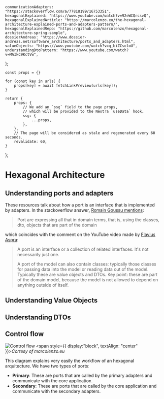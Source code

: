 
	communicationAdapters: "https://stackoverflow.com/a/77818199/16753351",
	hexagonalExplained: "https://www.youtube.com/watch?v=92eWCQrcsvQ",
	hexagonalExplainedArticle: "https://marcolenzo.eu/the-hexagonal-architecture-explained-ports-and-adapters-pattern/",
	hexagonalExplainedRepo: "https://github.com/marcolenzo/hexagonal-architecture-spring-sample",
	dossierAndreas: "https://www.dossier-andreas.net/software_architecture/ports_and_adapters.html",
	valueObjects: "https://www.youtube.com/watch?v=q_biZCsoloU",
	understandingDtoPattern: "https://www.youtube.com/watch?v=MAIkC9KctVw",
};

	const props = {}

	for (const key in urls) {
		props[key] = await fetchLinkPreview(urls[key]);
	}

	return {
		props: {
			// We add an `ssg` field to the page props,
			// which will be provided to the Nextra `useData` hook.
			ssg: {
				...props,
			},
		},
		// The page will be considered as stale and regenerated every 60 seconds.
		revalidate: 60,
	}
};

# Hexagonal Architecture
## Understanding ports and adapters
<LinkPreview keyObj="communicationAdapters" />
<LinkPreview keyObj="hexagonalExplained" />
<LinkPreview keyObj="hexagonalExplainedArticle" />
<LinkPreview keyObj="hexagonalExplainedRepo" />

These resources talk about how a port is an interface that is implemented by adapters. In the stackoverflow answer, [Romain Goussu mentions](https://stackoverflow.com/questions/77516174/hexagonal-architecture-ports-and-adapters-communication-between-adapters#:~:text=Port%20are%20expressing%20all%20that%20in%20domain%20terms%2C%20that%20is%2C%20using%20the%20classes%2C%20dto%2C%20objects%20that%20are%20part%20of%20the%20domain):
> Port are expressing all that in domain terms, that is, using the classes, dto, objects that are part of the domain

which coincides with the comment on the YouTube video made by [Flavius Aspra](https://www.youtube.com/@FlaviusAspra):
> A port is an interface or a collection of related interfaces. It's not necessarily just one.
>
> A port of the model can also contain classes: typically those classes for passing data into the model or reading data out of the model. Typically these are value objects and DTOs. Key point: these are part of the domain model, because the model is not allowed to depend on anything outside of itself.

<LinkPreview keyObj="dossierAndreas" />

## Understanding Value Objects
<LinkPreview keyObj="valueObjects" />

## Understanding DTOs
<LinkPreview keyObj="understandingDtoPattern" />

## Control flow
![Control flow](https://marcolenzo.eu/content/images/wordpress/2024/02/primary-secondary-diagram.jpg)
<span style={{ display:"block", textAlign: "center" }}>*Cortesy of marcolenzo.eu*</span>

This diagram explains very easily the workflow of an hexagonal arquitecture. We have two types of ports:
* **Primary**: These are ports that are called by the primary adapters and communicate with the core application.
* **Secondary**: These are ports that are called by the core application and communicate with the secondary adapters.
